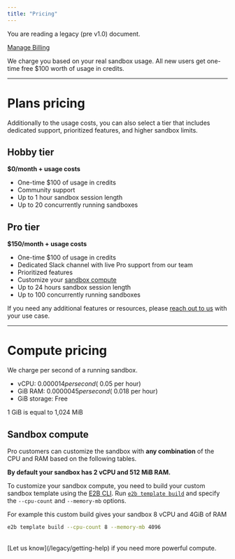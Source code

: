 ```yaml
---
title: "Pricing"
---
```


<Callout icon="circle-exclamation" color="#ff8800" iconType="regular">You are reading a legacy (pre v1.0) document.</Callout>



[Manage Billing](https://e2b.dev/dashboard?tab=billing)

We charge you based on your real sandbox usage. All new users get one-time free $100 worth of usage in credits.

---

# Plans pricing
Additionally to the usage costs, you can also select a tier that includes dedicated support, prioritized features, and higher sandbox limits.

## Hobby tier
**$0/month + usage costs**

- One-time $100 of usage in credits
- Community support
- Up to 1 hour sandbox session length
- Up to 20 concurrently running sandboxes

## Pro tier
**$150/month + usage costs**

- One-time $100 of usage in credits
- Dedicated Slack channel with live Pro support from our team
- Prioritized features
- Customize your [sandbox compute](/legacy/sandbox/compute)
- Up to 24 hours sandbox session length
- Up to 100 concurrently running sandboxes


If you need any additional features or resources, please [reach out to us](/legacy/getting-help) with your use case.

---

# Compute pricing
We charge per second of a running sandbox.
- vCPU: $0.000014 per second (~$0.05 per hour)
- GiB RAM: $0.0000045 per second (~$0.018 per hour)
- GiB storage: Free

<Note>
1 GiB is equal to 1,024 MiB
</Note>

## Sandbox compute
Pro customers can customize the sandbox with **any combination** of the CPU and RAM based on the following tables.

<Note>
<b>By default your sandbox has 2 vCPU and 512 MiB RAM.</b>

To customize your sandbox compute, you need to build your custom sandbox template using the [E2B CLI](/legacy/cli/installation).
Run [`e2b template build`](/legacy/cli/commands#template-build) and specify the `--cpu-count` and `--memory-mb` options.

For example this custom build gives your sandbox 8 vCPU and 4GiB of RAM
```sh
e2b template build --cpu-count 8 --memory-mb 4096
```
</Note>

<SandboxSpec/>

<br/>
[Let us know](/legacy/getting-help) if you need more powerful compute.
